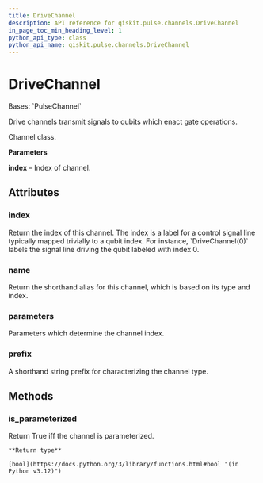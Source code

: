 ```yaml
---
title: DriveChannel
description: API reference for qiskit.pulse.channels.DriveChannel
in_page_toc_min_heading_level: 1
python_api_type: class
python_api_name: qiskit.pulse.channels.DriveChannel
---
```


# DriveChannel

<Class id="qiskit.pulse.channels.DriveChannel" isDedicatedPage={true} github="https://github.com/Qiskit/qiskit/tree/stable/1.1/qiskit/pulse/channels.py#L177-L180" signature="qiskit.pulse.channels.DriveChannel(*\*args*, *\*\*kwargs*)" modifiers="class">
  Bases: `PulseChannel`

  Drive channels transmit signals to qubits which enact gate operations.

  Channel class.

  **Parameters**

  **index** – Index of channel.

  ## Attributes

  ### index

  <Attribute id="qiskit.pulse.channels.DriveChannel.index">
    Return the index of this channel. The index is a label for a control signal line typically mapped trivially to a qubit index. For instance, `DriveChannel(0)` labels the signal line driving the qubit labeled with index 0.
  </Attribute>

  ### name

  <Attribute id="qiskit.pulse.channels.DriveChannel.name">
    Return the shorthand alias for this channel, which is based on its type and index.
  </Attribute>

  ### parameters

  <Attribute id="qiskit.pulse.channels.DriveChannel.parameters">
    Parameters which determine the channel index.
  </Attribute>

  ### prefix

  <Attribute id="qiskit.pulse.channels.DriveChannel.prefix" attributeTypeHint="str | None" attributeValue="'d'">
    A shorthand string prefix for characterizing the channel type.
  </Attribute>

  ## Methods

  ### is\_parameterized

  <Function id="qiskit.pulse.channels.DriveChannel.is_parameterized" github="https://github.com/Qiskit/qiskit/tree/stable/1.1/qiskit/pulse/channels.py#L135-L137" signature="is\_parameterized()">
    Return True iff the channel is parameterized.

    **Return type**

    [bool](https://docs.python.org/3/library/functions.html#bool "(in Python v3.12)")
  </Function>
</Class>

